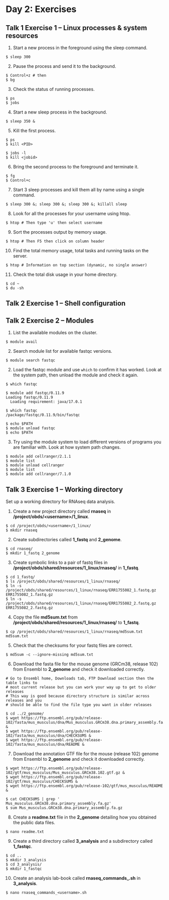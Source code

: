 # Day 2: Exercises

## Talk 1 Exercise 1 – Linux processes & system resources

1. Start a new process in the foreground using the sleep command.
```
$ sleep 300
```
2. Pause the process and send it to the background.
```
$ Control+z # then
$ bg
```
3. Check the status of running processes.
```
$ ps 
$ jobs
```
4. Start a new sleep process in the background.
```
$ sleep 350 &
```
5. Kill the first process.
```
$ ps
$ kill <PID> 

$ jobs -l
$ kill <jobid>
```
6. Bring the second process to the foreground and terminate it.
```
$ fg
$ Control+c
```
7. Start 3 sleep processes and kill them all by name using a single command.
```
$ sleep 300 &; sleep 300 &; sleep 300 &; killall sleep
```
8. Look for all the processes for your username using htop.
```
$ htop # Then type 'u' then select username
```
9. Sort the processes output by memory usage.
```
$ htop # Then F5 then click on column header
```
10. Find the total memory usage, total tasks and running tasks on the server.
```
$ htop # Information on top section (dynamic, no single answer)
```
11. Check the total disk usage in your home directory.
```
$ cd ~
$ du -sh
```

## Talk 2 Exercise 1 – Shell configuration

## Talk 2 Exercise 2 – Modules

1. List the available modules on the cluster.
```
$ module avail
```
2. Search module list for available fastqc versions.
```
$ module search fastqc
```

2. Load the fastqc module and use `which` to confirm it has worked. 
Look at the system path, then unload the module and check it again.
```
$ which fastqc

$ module add fastqc/0.11.9 
Loading fastqc/0.11.9
  Loading requirement: java/17.0.1
  
$ which fastqc
/package/fastqc/0.11.9/bin/fastqc

$ echo $PATH
$ module unload fastqc
$ echo $PATH
```
3. Try using the module system to load different versions of programs you are familiar with.
Look at how system path changes.
```
$ module add cellranger/2.1.1
$ module list
$ module unload cellranger
$ module list
$ module add cellranger/7.1.0
```

## Talk 3 Exercise 1 – Working directory

Set up a working directory for RNAseq data analysis.

1. Create a new project directory called **rnaseq** in **/project/obds/\<username>/1_linux**.
```
$ cd /project/obds/<username>/1_linux/
$ mkdir rnaseq
```
2. Create subdirectories called **1_fastq** and **2_genome**.
```
$ cd rnaseq/
$ mkdir 1_fastq 2_genome
```
3. Create symbolic links to a pair of fastq files in **/project/obds/shared/resources/1_linux/rnaseq/** in **1_fastq**.
```
$ cd 1_fastq/
$ ls /project/obds/shared/resources/1_linux/rnaseq/
$ ln -s /project/obds/shared/resources/1_linux/rnaseq/ERR1755082_1.fastq.gz ERR1755082_1.fastq.gz
$ ln -s /project/obds/shared/resources/1_linux/rnaseq/ERR1755082_2.fastq.gz ERR1755082_2.fastq.gz
```
4. Copy the file **md5sum.txt** from **/project/obds/shared/resources/1_linux/rnaseq/** to **1_fastq**.
```
$ cp /project/obds/shared/resources/1_linux/rnaseq/md5sum.txt md5sum.txt
```
5. Check that the checksums for your fastq files are correct.
```
$ md5sum -c --ignore-missing md5sum.txt
``` 
6. Download the fasta file for the mouse genome (GRCm38, release 102) from Ensembl to **2_genome** and check it downloaded correctly. 
```
# Go to Ensembl home, Downloads tab, FTP Download section then the table links to 
# most current release but you can work your way up to get to older releases
# This way is good because directory structure is similar across releases and you
# should be able to find the file type you want in older releases

$ cd ../2_genome/
$ wget https://ftp.ensembl.org/pub/release-102/fasta/mus_musculus/dna/Mus_musculus.GRCm38.dna.primary_assembly.fa.gz & 
$ wget https://ftp.ensembl.org/pub/release-102/fasta/mus_musculus/dna/CHECKSUMS & 
$ wget https://ftp.ensembl.org/pub/release-102/fasta/mus_musculus/dna/README &

```
7. Download the annotation GTF file for the mouse (release 102) genome from Ensembl to **2_genome** and check it downloaded correctly.
```
$ wget https://ftp.ensembl.org/pub/release-102/gtf/mus_musculus/Mus_musculus.GRCm38.102.gtf.gz & 
$ wget https://ftp.ensembl.org/pub/release-102/gtf/mus_musculus/CHECKSUMS & 
$ wget https://ftp.ensembl.org/pub/release-102/gtf/mus_musculus/README & 

$ cat CHECKSUMS | grep ' Mus_musculus.GRCm38.dna.primary_assembly.fa.gz'
$ sum Mus_musculus.GRCm38.dna.primary_assembly.fa.gz
```
8. Create a **readme.txt** file in the **2_genome** detailing how you obtained the public data files.
```
$ nano readme.txt
```
9. Create a third directory called **3_analysis** and a subdirectory called **1_fastqc**.
```
$ cd ..
$ mkdir 3_analysis
$ cd 3_analysis/
$ mkdir 1_fastqc
```
10. Create an analysis lab-book called **rnaseq_commands_<username>.sh** in **3_analysis**.
```
$ nano rnaseq_commands_<username>.sh
```
